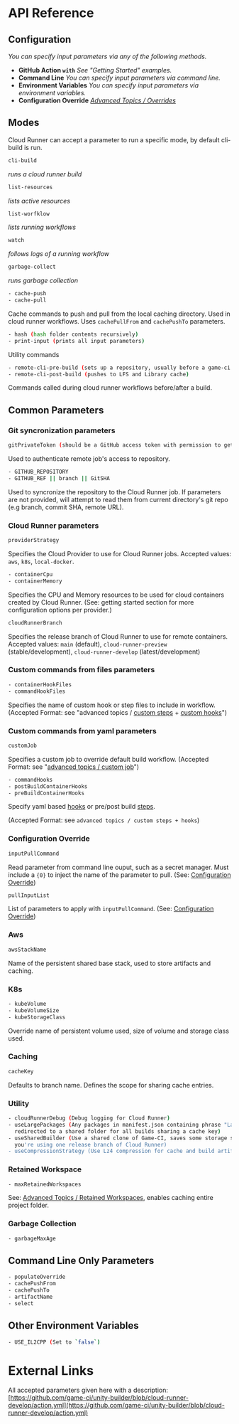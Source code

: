 # API Reference

## Configuration

_You can specify input parameters via any of the following methods._

- **GitHub Action `with`** _See "Getting Started" examples._
- **Command Line** _You can specify input parameters via command line._
- **Environment Variables** _You can specify input parameters via environment variables._
- **Configuration Override** _[Advanced Topics / Overrides](advanced-topics/configuration-override)_

## Modes

Cloud Runner can accept a parameter to run a specific mode, by default cli-build is run.

```bash
cli-build
```

_runs a cloud runner build_

```bash
list-resources
```

_lists active resources_

```bash
list-worfklow
```

_lists running workflows_

```bash
watch
```

_follows logs of a running workflow_

```bash
garbage-collect
```

_runs garbage collection_

```bash
- cache-push
- cache-pull
```

Cache commands to push and pull from the local caching directory. Used in cloud runner workflows.
Uses `cachePullFrom` and `cachePushTo` parameters.

```bash
- hash (hash folder contents recursively)
- print-input (prints all input parameters)
```

Utility commands

```bash
- remote-cli-pre-build (sets up a repository, usually before a game-ci build)
- remote-cli-post-build (pushes to LFS and Library cache)
```

Commands called during cloud runner workflows before/after a build.

## Common Parameters

### Git syncronization parameters

```bash
gitPrivateToken (should be a GitHub access token with permission to get repositories)
```

Used to authenticate remote job's access to repository.

```bash
- GITHUB_REPOSITORY
- GITHUB_REF || branch || GitSHA
```

Used to syncronize the repository to the Cloud Runner job. If parameters are not provided, will
attempt to read them from current directory's git repo (e.g branch, commit SHA, remote URL).

### Cloud Runner parameters

```bash
providerStrategy
```

Specifies the Cloud Provider to use for Cloud Runner jobs. Accepted values: `aws`, `k8s`,
`local-docker`.

```bash
- containerCpu
- containerMemory
```

Specifies the CPU and Memory resources to be used for cloud containers created by Cloud Runner.
(See: getting started section for more configuration options per provider.)

```bash
cloudRunnerBranch
```

Specifies the release branch of Cloud Runner to use for remote containers. Accepted values: `main`
(default), `cloud-runner-preview` (stable/development), `cloud-runner-develop` (latest/development)

### Custom commands from files parameters

```bash
- containerHookFiles
- commandHookFiles
```

Specifies the name of custom hook or step files to include in workflow. (Accepted Format: see
"advanced topics / [custom steps](advanced-topics/custom-jobs/custom-steps) +
[custom hooks](advanced-topics/custom-jobs/custom-hooks)")

### Custom commands from yaml parameters

```bash
customJob
```

Specifies a custom job to override default build workflow. (Accepted Format: see
"[advanced topics / custom job](advanced-topics/custom-jobs/custom-job)")

```bash
- commandHooks
- postBuildContainerHooks
- preBuildContainerHooks
```

Specify yaml based [hooks](advanced-topics/custom-jobs/custom-hooks) or pre/post build
[steps](advanced-topics/custom-jobs/custom-steps).

(Accepted Format: see `advanced topics / custom steps + hooks`)

### Configuration Override

```bash
inputPullCommand
```

Read parameter from command line ouput, such as a secret manager. Must include a `{0}` to inject the
name of the parameter to pull. (See:
[Configuration Override](advanced-topics/configuration-override))

```bash
pullInputList
```

List of parameters to apply with `inputPullCommand`. (See:
[Configuration Override](advanced-topics/configuration-override))

### Aws

```bash
awsStackName
```

Name of the persistent shared base stack, used to store artifacts and caching.

### K8s

```bash
- kubeVolume
- kubeVolumeSize
- kubeStorageClass
```

Override name of persistent volume used, size of volume and storage class used.

### Caching

```bash
cacheKey
```

Defaults to branch name. Defines the scope for sharing cache entries.

### Utility

```bash
- cloudRunnerDebug (Debug logging for Cloud Runner)
- useLargePackages (Any packages in manifest.json containing phrase "LargePackage" will be
  redirected to a shared folder for all builds sharing a cache key)
- useSharedBuilder (Use a shared clone of Game-CI, saves some storage space and can be used if
  you're using one release branch of Cloud Runner)
- useCompressionStrategy (Use Lz4 compression for cache and build artifacts. Enabled by default)
```

### Retained Workspace

```bash
- maxRetainedWorkspaces
```

See: [Advanced Topics / Retained Workspaces](advanced-topics/retained-workspace), enables caching
entire project folder.

### Garbage Collection

```bash
- garbageMaxAge
```

## Command Line Only Parameters

```bash
- populateOverride
- cachePushFrom
- cachePushTo
- artifactName
- select
```

## Other Environment Variables

```bash
- USE_IL2CPP (Set to `false`)
```

# External Links

All accepted parameters given here with a description:
[https://github.com/game-ci/unity-builder/blob/cloud-runner-develop/action.yml](https://github.com/game-ci/unity-builder/blob/cloud-runner-develop/action.yml)
